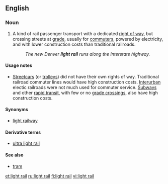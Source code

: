 {{wikipedia|Light rail}}
==English==

===Noun===
{{en-noun|head=[[light]] [[rail]]}}

# {{US|transport}} A kind of rail passenger transport with a dedicated [[right of way]], but crossing streets at [[grade]], usually for [[commuters]], powered by electricity, and with lower construction costs than traditional railroads.
#: ''The new Denver '''light rail''' runs along the Interstate highway.''

====Usage notes====
* [[streetcars|Streetcars]] (or [[trolleys]]) did not have their own rights of way. Traditional railroad commuter lines would have high construction costs. [[interurban|Interurban]] electic railroads were not much used for commuter service. [[subway|Subways]] and other [[rapid transit]], with few or no [[grade crossings]], also have high construction costs.

====Synonyms====
* [[light railway]] {{British}}

====Derivative terms====
* [[ultra light rail]]

====See also====
* [[tram]]

[[et:light rail]]
[[ru:light rail]]
[[fi:light rail]]
[[vi:light rail]]